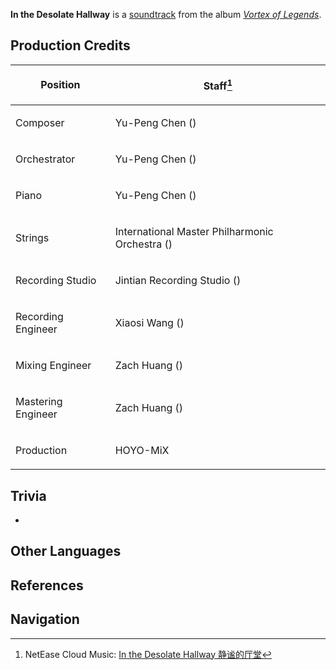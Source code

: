 {{Soundtrack Infobox
|title          =
|image          = Vortex of Legends.jpg
|album          = Vortex of Legends
|disc           =
|number         = 11
|featured       =
|featured2      =
|featured3      =
|featured_disc  =
|featured_disc2 =
|featured_disc3 =
|youtube_id     = n_-9mrBMLA8
|youtube_time   = 888
|spotify_id     = 0MmK6rnVytOIetwVsxpXcy
|played_in      = Dragonspine; Starglow Cavern
|during         = [[Starglow Cavern]]
|domain         =
|previous       = Sinister Mist
|next           = The Flourishing Past
}}
'''In the Desolate Hallway''' is a [[soundtrack]] from the album ''[[Vortex of Legends]]''.

==Production Credits==
{| class="wikitable" style="text-align:left; height:0.5em"
! Position
! Staff<ref>NetEase Cloud Music: [https://music.163.com/#/song?id=1833806431 In the Desolate Hallway 静谧的厅堂]</ref>
|-
! Composer
| Yu-Peng Chen ({{Lang|zh=陈致逸|mini=1}})
|-
! Orchestrator
| Yu-Peng Chen ({{Lang|zh=陈致逸|mini=1}})
|-
! Piano
| Yu-Peng Chen ({{Lang|zh=陈致逸|mini=1}})
|-
! Strings
| International Master Philharmonic Orchestra ({{Lang|zh=国际首席爱乐乐团|mini=1}})
|-
! Recording Studio
| Jintian Recording Studio ({{Lang|zh=金田录音棚|mini=1}})
|-
! Recording Engineer
| Xiaosi Wang ({{Lang|zh=王小四|mini=1}})
|-
! Mixing Engineer
| Zach Huang ({{Lang|zh=黄巍|mini=1}})
|-
! Mastering Engineer
| Zach Huang ({{Lang|zh=黄巍|mini=1}})
|-
! Production
| HOYO-MiX
|}

==Trivia==
* {{Transclude|Snow-Buried Tales|SnowTheme|section=1}}

==Other Languages==
{{Other Languages|default_hidden = 1
|en      = In the Desolate Hallway
|zhs     = 静谧的厅堂
|zhs_rm  = Jìngmì de Tīngtáng
|zht     = 靜謐的廳堂
|zht_rm  = Jìngmì de Tīngtáng
|ja      = 静謐なホール
|ja_rm   = Seihitsu-na Hooru
}}

==References==
{{Reflist}}

==Navigation==
{{Soundtrack Navbox|Vortex of Legends}}